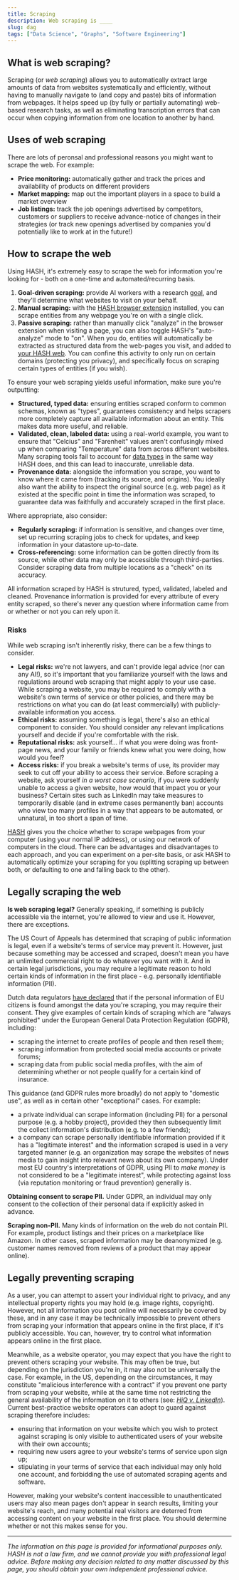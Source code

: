 ```yaml
---
title: Scraping
description: Web scraping is ____
slug: dag
tags: ["Data Science", "Graphs", "Software Engineering"]
---
```


## What is web scraping?

Scraping (or _web scraping_) allows you to automatically extract large amounts of data from websites systematically and efficiently, without having to manually navigate to (and copy and paste) bits of information from webpages. It helps speed up (by fully or partially automating) web-based research tasks, as well as eliminating transcription errors that can occur when copying information from one location to another by hand.

## Uses of web scraping

There are lots of peronsal and professional reasons you might want to scrape the web. For example:

- **Price monitoring:** automatically gather and track the prices and availability of products on different providers
- **Market mapping:** map out the important players in a space to build a market overview
- **Job listings:** track the job openings advertised by competitors, customers or suppliers to receive advance-notice of changes in their strategies (or track new openings advertised by companies you'd potentially like to work at in the future!)

## How to scrape the web

Using HASH, it's extremely easy to scrape the web for information you're looking for - both on a one-time and automated/recurring basis.

1. **Goal-driven scraping:** provide AI workers with a research [goal](/guide/workers/goals), and they'll determine what websites to visit on your behalf.
1. **Manual scraping:** with the [HASH browser extension](/guide/plugins#browser-extension) installed, you can scrape entities from any webpage you're on with a single click.
1. **Passive scraping:** rather than manually click "analyze" in the browser extension when visiting a page, you can also toggle HASH's "auto-analyze" mode to "on". When you do, entities will automatically be extracted as structured data from the web-pages you visit, and added to [your HASH web](/guide/webs). You can confine this activity to only run on certain domains (protecting you privacy), and specifically focus on scraping certain types of entities (if you wish).

To ensure your web scraping yields useful information, make sure you're outputting:

- **Structured, typed data:** ensuring entities scraped conform to common schemas, known as "types", guarantees consistency and helps scrapers more completely capture all available information about an entity. This makes data more useful, and reliable.
- **Validated, clean, labeled data:** using a real-world example, you want to ensure that "Celcius" and "Farenheit" values aren't confusingly mixed up when comparing "Temperature" data from across different websites. Many scraping tools fail to account for [data types](/glossary/data-types) in the same way HASH does, and this can lead to inaccurate, unreliable data. 
- **Provenance data:** alongside the information you scrape, you want to know where it came from (tracking its source, and origins). You ideally also want the ability to inspect the original source (e.g. web page) as it existed at the specific point in time the information was scraped, to guarantee data was faithfully and accurately scraped in the first place.

Where appropriate, also consider:
- **Regularly scraping:** if information is sensitive, and changes over time, set up recurring scraping jobs to check for updates, and keep information in your datastore up-to-date.
- **Cross-referencing:** some information can be gotten directly from its source, while other data may only be accessible through third-parties. Consider scraping data from multiple locations as a "check" on its accuracy.

All information scraped by HASH is strutured, typed, validated, labeled and cleaned. Provenance information is provided for every attribute of every entity scraped, so there's never any question where information came from or whether or not you can rely upon it.

### Risks

While web scraping isn't inherently risky, there can be a few things to consider.

- **Legal risks:** we're not lawyers, and can't provide legal advice (nor can any AI!), so it's important that you familiarize yourself with the laws and regulations around web scraping that might apply to your use case. While scraping a website, you may be required to comply with a website's own terms of service or other policies, and there may be restrictions on what you can do (at least commercially) with publicly-available information you access.
- **Ethical risks:** assuming something is legal, there's also an ethical component to consider. You should consider any relevant implications yourself and decide if you're comfortable with the risk.
- **Reputational risks:** ask yourself... if what you were doing was front-page news, and your family or friends knew what you were doing, how would you feel?
- **Access risks:** if you break a website's terms of use, its provider may seek to cut off your ability to access their service. Before scraping a website, ask yourself _in a worst case scenario_, if you were suddenly unable to access a given website, how would that impact you or your business? Certain sites such as LinkedIn may take measures to temporarily disable (and in extreme cases permanently ban) accounts who view too many profiles in a way that appears to be automated, or unnatural, in too short a span of time.

[HASH](/platform/hash) gives you the choice whether to scrape webpages from your computer (using your normal IP address), or using our network of computers in the cloud. There can be advantages and disadvantages to each approach, and you can experiment on a per-site basis, or ask HASH to automatically optimize your scraping for you (splitting scraping up between both, or defaulting to one and falling back to the other).

## Legally scraping the web

**Is web scraping legal?** Generally speaking, if something is publicly accessible via the internet, you're allowed to view and use it. However, there are exceptions.

The US Court of Appeals has determined that scraping of public information is legal, even if a website's terms of service may prevent it. However, just because something may be accessed and scraped, doesn't mean you have an unlimited commercial right to do whatever you want with it. And in certain legal jurisdictions, you may require a legitimate reason to hold certain kinds of information in the first place - e.g. personally identifiable information (PII).

Dutch data regulators [have declared](https://autoriteitpersoonsgegevens.nl/actueel/ap-scraping-bijna-altijd-illegaal) that if the personal information of EU citizens is found amongst the data you're scraping, you may require their consent. They give examples of certain kinds of scraping which are "always prohibited" under the European General Data Protection Regulation (GDPR), including:

- scraping the internet to create profiles of people and then resell them;
- scraping information from protected social media accounts or private forums;
- scraping data from public social media profiles, with the aim of determining whether or not people qualify for a certain kind of insurance.

This guidance (and GDPR rules more broadly) do not apply to "domestic use", as well as in certain other "exceptional" cases. For example:

- a private individual can scrape information (including PII) for a personal purpose (e.g. a hobby project), provided they then subsequently limit the collect information's distribution (e.g. to a few friends);
- a company can scrape personally identifiable information provided if it has a "legitimate interest" and the information scraped is used in a very targeted manner (e.g. an organization may scrape the websites of news media to gain insight into relevant news about its own company). Under most EU country's interpretations of GDPR, using PII to _make money_ is not considered to be a "legitimate interest", while protecting against loss (via reputation monitoring or fraud prevention) generally is.

**Obtaining consent to scrape PII.** Under GDPR, an individual may only consent to the collection of their personal data if explicitly asked in advance.

**Scraping non-PII.** Many kinds of information on the web do not contain PII. For example, product listings and their prices on a marketplace like Amazon. In other cases, scraped information may be deanonymized (e.g. customer names removed from reviews of a product that may appear online).

## Legally preventing scraping

As a user, you can attempt to assert your individual right to privacy, and any intellectual property rights you may hold (e.g. image rights, copyright). However, not all information you post online will necessarily be covered by these, and in any case it may be technically impossible to prevent others from scraping your information that appears online in the first place, if it's publicly accessible. You can, however, try to control what information appears online in the first place.

Meanwhile, as a website operator, you may expect that you have the right to prevent others scraping your website. This may often be true, but depending on the jurisdiction you're in, it may also not be universally the case. For example, in the US, depending on the circumstances, it may constitute "malicious interference with a contract" if you prevent one party from scraping your website, while at the same time not restricting the general availability of the information on it to others (see: [_HiQ v. LinkedIn_](https://www.theregister.com/2022/04/19/scraping_public_data_linkedin/)). Current best-practice website operators can adopt to guard against scraping therefore includes:

- ensuring that information on your website which you wish to protect against scraping is only visible to authenticated users of your website with their own accounts;
- requiring new users agree to your website's terms of service upon sign up;
- stipulating in your terms of service that each individual may only hold one account, and forbidding the use of automated scraping agents and software.

However, making your website's content inaccessible to unauthenticated users may also mean pages don't appear in search results, limiting your website's reach, and many potential real visitors are deterred from accessing content on your website in the first place. You should determine whether or not this makes sense for you.

---

_The information on this page is provided for informational purposes only. HASH is not a law firm, and we cannot provide you with professional legal advice. Before making any decision related to any matter discussed by this page, you should obtain your own independent professional advice._